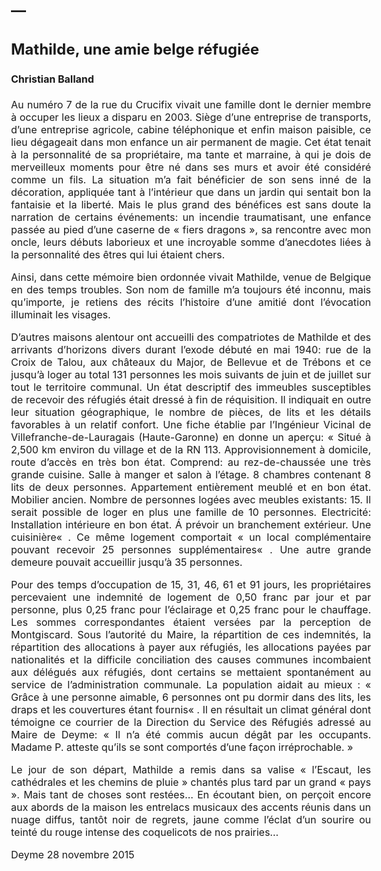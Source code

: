 ---
---  

<link rel="stylesheet" href="styles.css" type="text/css">

<style>
body {
text-align: justify; font-size:12pt}
</style>

## Mathilde, une amie belge réfugiée      
#### Christian Balland      

Au numéro 7 de la rue du Crucifix vivait une famille dont le dernier membre à occuper les lieux a disparu en 2003. Siège d’une entreprise de transports, d’une entreprise agricole, cabine téléphonique et enfin maison paisible, ce lieu dégageait dans mon enfance un air permanent de magie. Cet état tenait à la personnalité de sa propriétaire, ma tante et marraine, à qui je dois de merveilleux moments pour être né dans ses murs et avoir été considéré comme un fils. La situation m’a fait bénéficier de son sens inné de la décoration, appliquée tant à l’intérieur que dans un jardin qui sentait bon la fantaisie et la liberté. Mais le plus grand des bénéfices est sans doute la narration de certains événements: un incendie traumatisant, une enfance passée au pied d’une caserne de « fiers dragons », sa rencontre avec mon oncle, leurs débuts laborieux et une incroyable somme d’anecdotes liées à la personnalité des êtres qui lui étaient chers.

Ainsi, dans cette mémoire bien ordonnée vivait Mathilde, venue de Belgique en des temps troubles. Son nom de famille m’a toujours été inconnu, mais qu’importe, je retiens des récits l’histoire d’une amitié dont l’évocation illuminait les visages.

D’autres maisons alentour ont accueilli des compatriotes de Mathilde et des arrivants d’horizons divers durant l’exode débuté en mai 1940: rue de la Croix de Talou, aux châteaux du Major, de Bellevue et de Trébons et ce jusqu’à loger au total 131 personnes les mois suivants de juin et de juillet sur tout le territoire communal. Un état descriptif des immeubles susceptibles de recevoir des réfugiés était dressé à fin de réquisition. Il indiquait en outre leur situation géographique, le nombre de pièces, de lits et les détails favorables à un relatif confort. Une fiche établie par l’Ingénieur Vicinal de Villefranche-de-Lauragais (Haute-Garonne) en donne un aperçu: « Situé à 2,500 km environ du village et de la RN 113. Approvisionnement à domicile, route d’accès en très bon état. Comprend: au rez-de-chaussée une très grande cuisine. Salle à manger et salon à l’étage. 8 chambres contenant 8 lits de deux personnes. Appartement entièrement meublé et en bon état. Mobilier ancien. Nombre de personnes logées avec meubles existants: 15. Il serait possible de loger en plus une famille de 10 personnes. Electricité: Installation intérieure en bon état. Á prévoir un branchement extérieur. Une cuisinière« . Ce même logement comportait « un local complémentaire pouvant recevoir 25 personnes supplémentaires« . Une autre grande demeure pouvait accueillir jusqu’à 35 personnes.

Pour des temps d’occupation de 15, 31, 46, 61 et 91 jours, les propriétaires percevaient une indemnité de logement de 0,50 franc par jour et par personne, plus 0,25 franc pour l’éclairage et 0,25 franc pour le chauffage. Les sommes correspondantes étaient versées par la perception de Montgiscard. Sous l’autorité du Maire, la répartition de ces indemnités, la répartition des allocations à payer aux réfugiés, les allocations payées par nationalités et la difficile conciliation des causes communes incombaient aux délégués aux réfugiés, dont certains se mettaient spontanément au service de l’administration communale. La population aidait au mieux : « Grâce à une personne aimable, 6 personnes ont pu dormir dans des lits, les draps et les couvertures étant fournis« . Il en résultait un climat général dont témoigne ce courrier de la Direction du Service des Réfugiés adressé au Maire de Deyme: « Il n’a été commis aucun dégât par les occupants. Madame P. atteste qu’ils se sont comportés d’une façon irréprochable. »

Le jour de son départ, Mathilde a remis dans sa valise « l’Escaut, les cathédrales et les chemins de pluie » chantés plus tard par un grand « pays ». Mais tant de choses sont restées… En écoutant bien, on perçoit encore aux abords de la maison les entrelacs musicaux des accents réunis dans un nuage diffus, tantôt noir de regrets, jaune comme l’éclat d’un sourire ou teinté du rouge intense des coquelicots de nos prairies…

 

 

Deyme 28 novembre 2015
